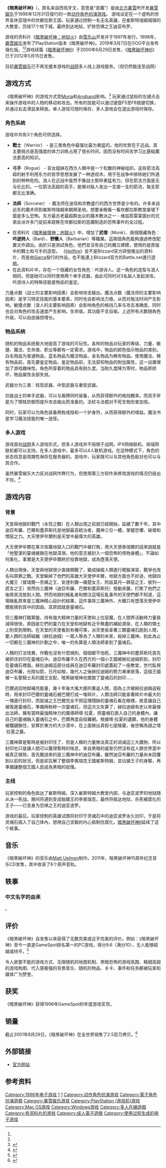 {{noteTA
|G1=Games
|G2=Diablo}}
{{Otheruses|subject=「暗黑破壞神」系列的第一款作品|other=整個遊戲系列|暗黑破壞神系列}}
{{Infobox VG
| width          = 
| title          = 暗黑破壞神
| english = Diablo
| image          = 
| caption        = 
| platforms      = [[Windows|Windows]]、[[Mac_OS|Mac OS]]、[[Xbox|Xbox]]、[[PlayStation|PlayStation]]
| developer      = [[Blizzard_North|北方暴雪]]<br/>[[Climax_Group|Climax Group]]（PlayStation版的合作开发者）
| publisher      = '''Windows、Mac'''{{Vgrelease|NA|[[暴雪娛樂|暴雪娛樂]]|EU|[[育碧|育碧]]|CN|[[奥美电子|奥美电子]]}}'''PlayStation'''{{Vgrelease|EU|[[美国艺电|美国艺电]]|JP|[[美国艺电Victor|美国艺电Victor]]|TW|美商[[暴雪娛樂|暴雪娛樂]]}}
| distributor    = 
| designer       = Erich Schaefer<br/>David Brevik<br/>Max Schaefer<br/>Eric Sexton<br/>Ken Williams
| series         = [[暗黑破壞神系列|暗黑破壞神系列]]
| engine         = 
| genre          = [[動作角色扮演遊戲|動作角色扮演遊戲]]
| modes          = [[單人遊戲|單人遊戲]]及[[多人遊戲|多人遊戲]]
| released       = '''Microsoft Windows'''{{vgr|NA|1996年12月31日<ref name="bare_url">{{cite web |url=http://us.blizzard.com/en-us/games/legacy/ |title=Blizzard Entertainment: Legacy Games |publisher=Blizzard |accessdate=2017-08-09 |archive-date=2018-09-08 |archive-url=https://web.archive.org/web/20180908074346/http://us.blizzard.com/en-us/games/legacy/ |dead-url=no }}</ref><ref>{{cite web|last1=Bailey|first1=Kat|title=In Their Own Words: An Oral History of Diablo II With David Brevik, Max Schaefer, and Erich Schaefer|url=http://www.usgamer.net/articles/in-their-own-words-an-oral-history-of-diablo-ii-with-david-brevik-max-schaefer-and-erich-schaefer|website=USgamer|publisher=Gamer Network|date=2015-09-08|accessdate=2017-08-09|archive-date=2017-08-09|archive-url=https://web.archive.org/web/20170809172137/http://www.usgamer.net/articles/in-their-own-words-an-oral-history-of-diablo-ii-with-david-brevik-max-schaefer-and-erich-schaefer|dead-url=yes}}</ref><ref name="gdc-postmortem">{{Cite web|author=David Brevik|title=Classic Game Postmortem: Diablo|publisher=[[Game_Developers_Conference|Game Developers Conference]]|url=http://gdcvault.com/play/1023469/Classic-Game-Postmortem|date=2016|accessdate=2017-08-09|archive-date=2017-08-09|archive-url=https://web.archive.org/web/20170809171241/http://gdcvault.com/play/1023469/Classic-Game-Postmortem|dead-url=yes}}</ref>|CN|1997年9月|EU|1997年11月2日|WW|2019年3月7日（[[GOG.com|GOG]]版）<ref name=yystv>{{Cite web |url = http://www.yystv.cn/p/4745 |title = 暴雪和“蠢驴”合作，《暗黑破坏神》初代在GOG上复活了 |author = Aria |date = 2019-03-12 |publisher = 游研社 |language = zh-cn |accessdate = 2019-03-13 |archive-date = 2021-08-16 |archive-url = https://web.archive.org/web/20210816040316/https://www.yystv.cn/p/4745 |dead-url = no }}</ref><ref name=3DM>{{Cite web |url = https://www.3dmgame.com/news/201903/3757013.html |title = 兼容当前PC环境 《暗黑破坏神》初代登陆GOG平台 |author = landother |date = 2019-03-08 |publisher = 3DM |language = zh-cn |accessdate = 2019-03-13 |archive-date = 2021-08-16 |archive-url = https://web.archive.org/web/20210816040422/https://www.3dmgame.com/news/201903/3757013.html |dead-url = no }}</ref>}}'''Mac OS'''{{vgr|NA|1998年5月8日}}'''PlayStation'''{{vgr|NA|1998年3月<ref>{{cite web|title=Diablo - PlayStation - IGN|url=http://www.ign.com/games/diablo/ps-2255|publisher=IGN|accessdate=2017-08-09|archive-date=2017-08-09|archive-url=https://web.archive.org/web/20170809173926/http://www.ign.com/games/diablo/ps-2255|dead-url=no}}</ref>|EU|1998年4月}}
}}

'''《暗黑破坏神》'''（{{lang-en|''Diablo''}}，原名来自西班牙文，意思是“恶魔”）是由[[北方暴雪|北方暴雪]]所开发[[暴雪娱乐|暴雪娱乐]]于1996年12月31日發行的一款[[动作角色扮演游戏|动作角色扮演游戏]]。
游戏设定在一个虚构的世界圣休亚瑞中的坎都拉斯王国，玩家通过控制一名无名英雄，在崔斯特瑞姆城镇的大教堂，历经17个地下城，最终到达地狱，铲除恐惧之王迪亚布罗。

游戏的资料片《[[暗黑破坏神：地狱火|暗黑破坏神：地狱火]]》由[[雪乐山|雪乐山]]开发并于1997年发行。1998年，[[暴雪娱乐|暴雪娱乐]]发布了PlayStation版本《暗黑破坏神》。2019年3月7日在GOG平台发布强化版。<ref name=yystv /><ref name=3DM />游戏续篇《[[暗黑破坏神II|暗黑破坏神II]]》于2000年6月29日发售，《[[暗黑破坏神III|暗黑破坏神III]]》已于2012年5月15日发售。

目前[[暴雪娱乐|暴雪娱乐]]已不再支援本游戏的[[战网|战网]]多人线上游戏服务。（但仍然能连至战网）

== 游戏方式 ==
《暗黑破坏神》的游戏方式受[[Moria|Moria]]和[[Angband|Angband]]影响。<ref>{{cite web|url=http://www.escapistmagazine.com/articles/view/issues/issue_48/289-Secret-Sauce-The-Rise-of-Blizzard|title=Secret Sauce: The Rise of Blizzard|work=The Escapist Magazine|accessdate=2011-06-17|pages=3|first=Russ|last=Pitts|date=2006-06-06|archive-date=2013-06-26|archive-url=https://www.webcitation.org/6HfrP1Ly8?url=http://www.escapistmagazine.com/articles/view/issues/issue_48/289-Secret-Sauce-The-Rise-of-Blizzard|dead-url=no}}</ref>
玩家通过鼠标的左键点击来操作游戏中的人物的移动和攻击。所有的技能可以通过键盘F5至F8按键切换，并通过右击滑鼠来释放。单人游戏可随时保存，多人游戏会在退出游戏时保存。
=== 角色系统 ===
游戏中共有3个角色可供选择。

*'''戰士'''（Warrior） - 是三类角色中最强壮最为勇猛的。他的优势在于近战。其主要弱点是高强度的体力训练占用了很长时间，因而没有时间去学习比基础魔法更高的知识。

*'''弓手'''（Rogue） - 盲女姐妹在西方人眼中是一个松散的神秘组织。这些箭法高超的射手利用东方的哲学思想发展了一种透视术。用于在战争中排除她们所遇到的种种危险。浪人在近战中虽然不像战士那样勇猛有力，但在箭法方面是无与伦比的。一位箭法高超的高手，能够对敌人发出一支接一支的箭流，每支箭都无比准确。

*'''法師'''（Sorcerer） - 魔法师在迷信和宗教盛行的西方世界是少有的。许多来自远东的魔术师到崔斯特瑞姆来朝拜圣地，想要亲眼看一看坎都拉斯教堂废墟下面是多么恐怖。东方最古老最超群出众的魔术教派之一 - 维兹耶雷蒙面纱的兄弟会派许多门徒前来窥察在坎都拉斯的恶魔制造的恐怖事件的全过程。

*在资料片《[[暗黑破壞神：地獄火|暗黑破壞神：地獄火]]》中，增加了'''武僧'''（Monk）、兩個隱藏角色：'''吟遊詩人'''（Bard）、'''野蠻人'''（Barbarian）等職業。這兩個角色能夠通過修改配置文件調出。由於只是測試角色，他們並沒有自己的獨立建模，使用的是原版中的戰士和弓手的造型。 《[[暗黑破壞神：地獄火|Hellfire]]》並不是Blizzard官方研發推出的資料片，而是由[[雪乐山|Sierra]]發行的作品，也不能連上Blizzard官方的Battle.net進行遊戲。
*在此资料片中，存在一个隐藏的女性角色：吟游诗人。这一角色的造型与浪人相同，但是她可以同时使用两个单手武器，由此可同时对3名敌人发起进攻。吟游诗人的特殊技能是物品的鉴定。

力量点数（战士的主要影响因素）会影响攻击输出。魔法点数（魔法师的主要影响因素）是学习特定技能的基本要素，同时也会影响法力值，从而对施法时间产生影响。敏捷点数（浪人的主要影响因素）会影响角色的格挡几率与攻击准确度，同时也会对角色的攻击速度产生影响。生命值，其功能不言自喻。上述所有点数随角色升级，可以自由操控增长。

=== 物品系统 ===
随机的物品系统极大地提高了游戏的可玩性。各样的物品对玩家的等级、力量、敏捷、魔法、生命值、职业等都有一定需求。游戏中，物品的颜色指示物品的类别。白名物品为普通物品，蓝名物品为魔法物品，金名物品为稀有物品。使用魔法、稀有物品前，首先要鉴定物品，鉴定物品前，无法获知物品的附加属性，这一设置增加了游戏趣味性。角色所穿着的物品具有耐久度，当耐久度降为零时，物品即损坏，物品属性全部失效。

武器分为三类：轻型武器、中型武器与重型武器。

剑是战士的单手武器，可以与盾牌同时装备，从而获得额外的格挡概率。而双手斧是为了牺牲防御而提升攻击输出而准备的。法杖与法棍对不死生物伤害加倍。

同时，玩家可以为角色装备两枚戒指和一个护身符，从而获得额外的增益。魔法书是学习魔法技能的唯一途径。

=== 多人游戏 ===
游戏首创[[战网|战网]]多人游戏形式，但多人游戏并不局限于战网，IPX网络联机、局域网联机都可以支持。在多人游戏中，最多可以4人联机游戏。在这种模式下，角色的状态信息是周期性保存在服务器的。游戏中，玩家既可以与其他角色敌对也可以与其合作。

虽然暴雪娱乐大力反对战网作弊行为，但使用第三方软件来修改游戏的情况仍层出不穷。<ref>{{cite web|url=http://www.gamegoldies.org/diablo-download/|title=Download Diablo 1|work=GameGoldies Review of Diablo|date=2010-02-03|accessdate=2010-02-03|deadurl=yes|archiveurl=https://archive.is/20120801122036/http://www.gamegoldies.org/diablo-download/|archivedate=2012-08-01}}</ref>

== 游戏内容 ==
=== 背景 ===
天堂與地獄的戰鬥（永恆之戰）在人類出現之前就已經開始，延續了數千年。其中迪亞布羅、巴爾和墨菲斯托是地獄最高統治者，魔神三位一體，掌握恐懼、破壞和憎惡之力。大天使伊卒爾則是天堂中最偉大的英雄。

大天使伊卒爾在某次突襲地獄入口的戰鬥中被打敗，用大天使泰瑞爾的話來說就是「他聖潔的靈魂被鎖在地獄深淵，他的意志被封入一個恐怖的怪物身體」，不論如何美化，事實是大天使伊卒爾終於投靠地獄，成為墮落天使。

人類出現後，天堂與地獄很少直接開戰了，變成操縱人類進行模擬演習，戰爭也改名叫原罪之戰。天堂輸掉了他們的英雄大天使伊卒爾，地獄方面也不好過，地獄四大魔王（督瑞爾—苦痛之王、安達利爾—痛楚女王、阿兹莫丹—罪惡之王、彼列—謊言之王）突然向三魔神（迪亞布羅、巴爾和墨菲斯托）發動突襲，打敗了他們之後將其流放到人間。然而地獄的叛亂者和關注這場反亂事件的天使們都不知道，這場叛亂原來是三魔神精心設計的結果，這件事除三魔神外，大概只有墮落天使伊卒爾能猜到其中的因由，其原因就是靈魂石。

但三魔神打錯算盤，持有強大精神力量的天使和上位惡魔，在人間界活動時力量衰減得很快，原因是它們的靈力在天堂和地獄有近乎無盡的補給源泉，在人類的領土上則受到限制。在天堂的天使看到有機可乘，派天使長拿著三顆靈魂石跑到人間，要人類的法師組織（赫拉迪姆）一眾人等為了人類的未來，殺掉三魔神。到此為止一切都在三魔神的計劃之中，唯一的失算是人類法師拿到了靈魂石。

人類的打法怪異，作戰也沒有什麼規則，個個都不怕死，三魔神中的墨菲斯托首先被抓住封印在靈魂石中。迪亞布羅不久在西方的一個小王國被赫拉迪姆抓到，封印在靈魂石裡面。赫拉迪姆這部分成員在迪亞布羅封印處蓋起了一座教堂，世代監視迪亞布羅，光陰似箭，日月如梭，幾代人之後赫拉迪姆的勢力漸漸衰落，這個王國被一名聖騎士系的國王支配，暗黑破壞神也擺脫了靈魂石的封印……

巴爾逃回地獄補充能量，幾十年後大搖大擺的重返人間，因為上次被赫拉迪姆追殺時，用來封印巴爾的靈魂石被巴爾打成一堆碎片，人類法師只能拿著碎片中最大的一塊進行封印，而毀滅之王巴爾完全不把這塊殘缺的靈魂石看在眼裡，故意讓自己被吸進靈魂石，準備再粉碎一次靈魂石，但這次又失算了，赫拉迪姆有史以來最傑出法師，擁有當時最強精神力的魔導師塔·拉夏，把靈魂石嵌入自己的身體內，讓自己的靈魂融入靈魂石之中，巴爾再度自投羅網。根據塔·拉夏的遺願，他的身體被鐵鏈鎖住，安葬於東方的大沙漠中，在上面做出真假七座陵墓，後世稱為謎之塔·拉夏之墓。

三魔神算是暫時是被封印住了，但是人類的力量無法真正的消滅這三大魔物，所以封印也只是讓人間可以獲得暫時的喘息，來自黑暗的威脅仍然沒有從人類世界當中被真正根除。首先醒過來的是三魔神中的迪亞布羅，雖然迪亞布羅的力量尚未回覆到以前的狀況，但是卻瓦解了整個李奧瑞克王國崔斯特姆，並佔據王子的身驅，再準備讓整個王國人民成為黑暗的奴僕。

===主线===
玩家控制的角色抵达了崔斯特姆，深入崔斯特姆大教堂内部，与迪亚波罗的地狱随从决一死战。期间将遇到变成骷髅王的李奥瑞克，最终将抵达地狱，杀死被腐化的王子——已变身为恐惧之王的迪亚波罗。

游戏的最后，玩家控制的英雄试图将封印于灵魂石中的迪亚波罗永久封印，于是将灵魂石插入了自己体內，想用自己坚毅的内心抵制住腐化。[[暗黑破坏神II|暗黑破坏神II]]延续了这个故事。

==音乐==
《暗黑破坏神》的音乐由[[Matt_Uelmen|Matt Uelmen]]制作。2011年，暗黑破坏神15周年纪念音乐CD发售，其中收录了6个原声音轨。

==轶事==
===中文名字的由来===
{{or|以《暗黑破壞神》作為Diablo系列遊戲中文名稱，實際上應始於台灣[[松崗科技|松崗]]代理本款遊戲續作。這一名稱被認為是該代理商對日本漫畫《暗黑破壞神》（BASTARD!!暗黒の破壊神；萩原一至）漢字的襲用，由於該漫畫在1999年暢銷，雖然故事背景與內容與本遊戲全然沒有關連；但可能單純出於提出者的個人喜好因素，而被直接抄襲為Diablo的中文名稱，並隨著遊戲熱銷而在台灣、港澳、中國大陸等華語地區廣為流傳，日後甚至衍生其他遊戲代理公司使用、搶先註冊「暗黑」字樣以在遊戲市場魚目混珠的情況。目前暴雪娛樂公司已於2012年五月中旬發表了《[[暗黑破坏神III|暗黑破坏神III]]》作品，並在上述華語地區取得《暗黑破壞神》中文名稱版權，此一作品在台灣由[[智冠科技|智冠]]子公司[[智凡迪|智凡迪]]取得台灣地區的代理銷售權，並正式以《暗黑破壞神III》中文名稱公開販售。由於此前中文並無將“黑暗”倒用的慣例；此一用法僅存在於日文中，因此“暗黑”一詞在華語世界的指稱性相當強，在一般情況下均作為電腦玩家間對Diablo系列遊戲的省稱。有趣的是，雖然《暗黑破壞神》一名來自日本；但作為來源國，事實上在日本，Diablo卻以原文或“ディアブロ”的片假名發音通行。此外大众软件曾使用过一个叫《恐惧》的译名}}。

==评价==
《暗黑破坏神》自发售以来获得了无数完美或近乎完美的评价。例如：《暗黑破坏神》至今一直是GameSpot排名第一的PC游戏，得分9.6（满分10），无人能够超越或持平。<ref>{{cite web|url=http://www.gamespot.com/games.html?platform=5&mode=all&sort=score&dlx_type=all&sortdir=asc&official=all|title=List of all PC games, ordered by score|work=GameSpot|accessdate=2011-06-17|archive-date=2011-06-21|archive-url=https://web.archive.org/web/20110621041901/http://www.gamespot.com/games.html?platform=5&mode=all&sort=score&dlx_type=all&sortdir=asc&official=all|dead-url=no}}</ref>

令人欲罢不能的游戏方式、无限随机的地图机制、黑暗恐怖的游戏氛围、精细高超的游戏构图、代入感极强的背景音乐、随机的物品、关卡、事件和任务都被玩家和媒体广为赞誉。

==获奖==
《暗黑破坏神》获得1996年GameSpot的年度游戏奖项。
==销量==
截止2001年8月29日，《暗黑破坏神》在全世界销售了2.5百万拷贝。<ref>{{cite press release |url=http://www.gamesfirst.com/articles/diablo2_sales.htm |title=Diablo II: Lord of Destruction Shatters Sales Records Worldwide With Over 1 Million Copies Sold |publisher=[[Blizzard_Entertainment|Blizzard Entertainment]] |accessdate=2008-06-29 |date=2001-08-29 |archive-date=2008-04-11 |archive-url=https://web.archive.org/web/20080411223814/http://www.gamesfirst.com/articles/diablo2_sales.htm |dead-url=no }}</ref>
==外部链接==
*{{zh-tw}}[http://tw.blizzard.com/zh-tw/games/legacy/index.html 官方网站] {{Wayback|url=http://tw.blizzard.com/zh-tw/games/legacy/index.html |date=20120122021223 }}

==参考资料==
{{Reflist}}

{{暗黑破坏神系列}}
{{Blizzard Entertainment}}

{{DEFAULTSORT:Diablo}}
[[Category:1996年电子游戏|Category:1996年电子游戏]]
[[Category:暗黑破坏神系列电子游戏|1]]
[[Category:等距視角遊戲|1]]
[[Category:动作角色扮演游戏|Category:动作角色扮演游戏]]
[[Category:電子角色扮演遊戲|Category:電子角色扮演遊戲]]
[[Category:暴雪娱乐游戏|Category:暴雪娱乐游戏]]
[[Category:PlayStation_(游戏机)游戏|Category:PlayStation (游戏机)游戏]]
[[Category:Mac_OS游戏|Category:Mac OS游戏]]
[[Category:Windows游戏|Category:Windows游戏]]
[[Category:多人在線遊戲|Category:多人在線遊戲]]
[[Category:有资料片的游戏|Category:有资料片的游戏]]
[[Category:成人電子遊戲|Category:成人電子遊戲]]
[[Category:使用过程生成的电子游戏|Category:使用过程生成的电子游戏]]